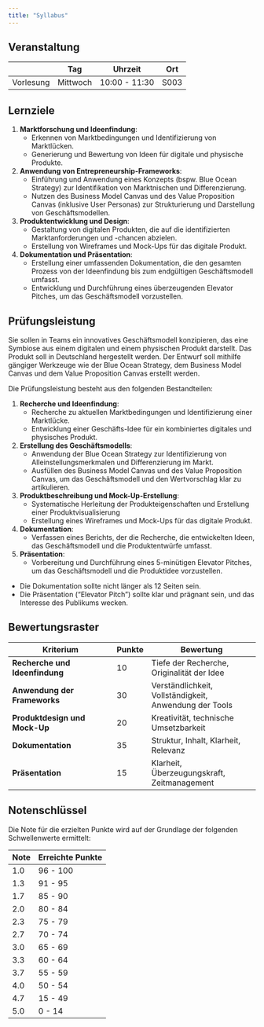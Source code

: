 ```yaml
---
title: "Syllabus"
---
```



## Veranstaltung

|           | Tag       | Uhrzeit              | Ort |
|-----------|-----------|-------------------|----------|
| Vorlesung   | Mittwoch    | 10:00  - 11:30  |  S003  |


## Lernziele


1. **Marktforschung und Ideenfindung**: 
   - Erkennen von Marktbedingungen und Identifizierung von Marktlücken.
   - Generierung und Bewertung von Ideen für digitale und physische Produkte.

2. **Anwendung von Entrepreneurship-Frameworks**:
   - Einführung und Anwendung eines Konzepts (bspw. Blue Ocean Strategy) zur Identifikation von Marktnischen und Differenzierung.
   - Nutzen des Business Model Canvas und des Value Proposition Canvas (inklusive User Personas) zur Strukturierung und Darstellung von Geschäftsmodellen.

3. **Produktentwicklung und Design**:
   - Gestaltung von digitalen Produkten, die auf die identifizierten Marktanforderungen und -chancen abzielen.
   - Erstellung von Wireframes und Mock-Ups für das digitale Produkt.

4. **Dokumentation und Präsentation**:
   - Erstellung einer umfassenden Dokumentation, die den gesamten Prozess von der Ideenfindung bis zum endgültigen Geschäftsmodell umfasst.
   - Entwicklung und Durchführung eines überzeugenden Elevator Pitches, um das Geschäftsmodell vorzustellen.




## Prüfungsleistung

Sie sollen in Teams ein innovatives Geschäftsmodell konzipieren, das eine Symbiose aus einem digitalen und einem physischen Produkt darstellt. Das Produkt soll in Deutschland hergestellt werden. Der Entwurf soll mithilfe gängiger Werkzeuge wie der Blue Ocean Strategy, dem Business Model Canvas und dem Value Proposition Canvas erstellt werden.

Die Prüfungsleistung besteht aus den folgenden Bestandteilen:

1. **Recherche und Ideenfindung**:
   - Recherche zu aktuellen Marktbedingungen und Identifizierung einer Marktlücke.
   - Entwicklung einer Geschäfts-Idee für ein kombiniertes digitales und physisches Produkt.

2. **Erstellung des Geschäftsmodells**:
   - Anwendung der Blue Ocean Strategy zur Identifizierung von Alleinstellungsmerkmalen und Differenzierung im Markt.
   - Ausfüllen des Business Model Canvas und des Value Proposition Canvas, um das Geschäftsmodell und den Wertvorschlag klar zu artikulieren.

3. **Produktbeschreibung und Mock-Up-Erstellung**:
   - Systematische Herleitung der Produkteigenschaften und Erstellung einer Produktvisualisierung
   - Erstellung eines Wireframes und Mock-Ups für das digitale Produkt.

4. **Dokumentation**:
   - Verfassen eines Berichts, der die Recherche, die entwickelten Ideen, das Geschäftsmodell und die Produktentwürfe umfasst.

5. **Präsentation**:
   - Vorbereitung und Durchführung eines 5-minütigen Elevator Pitches, um das Geschäftsmodell und die Produktidee vorzustellen.
   

- Die Dokumentation sollte nicht länger als 12 Seiten sein.
- Die Präsentation ("Elevator Pitch") sollte klar und prägnant sein, und das Interesse des Publikums wecken.


## Bewertungsraster

| Kriterium                         | Punkte | Bewertung                          |
|-----------------------------------|--------|------------------------------------|
| **Recherche und Ideenfindung**    | 10     | Tiefe der Recherche, Originalität der Idee |
| **Anwendung der Frameworks**      | 30     | Verständlichkeit, Vollständigkeit, Anwendung der Tools |
| **Produktdesign und Mock-Up**     | 20     | Kreativität, technische Umsetzbarkeit |
| **Dokumentation**                 | 35     | Struktur, Inhalt, Klarheit, Relevanz |
| **Präsentation**                  | 15     | Klarheit, Überzeugungskraft, Zeitmanagement |



## Notenschlüssel

Die Note für die erzielten Punkte wird auf der Grundlage der folgenden Schwellenwerte ermittelt:


|  Note       | Erreichte Punkte |
|--------------|--------------------|
| 1.0           | 96 - 100          |
| 1.3           | 91 - 95           |
| 1.7           | 85 - 90           |
| 2.0           | 80 - 84           |
| 2.3           | 75 - 79           |
| 2.7           | 70 - 74           |
| 3.0           | 65 - 69           |
| 3.3           | 60 - 64           |
| 3.7           | 55 - 59           |
| 4.0            | 50 - 54          |
| 4.7           | 15 - 49           |
| 5.0            | 0 - 14           |


